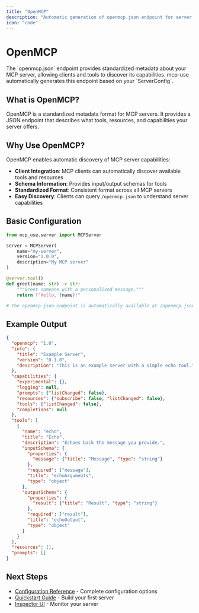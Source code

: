 ```yaml
---
title: "OpenMCP"
description: "Automatic generation of openmcp.json endpoint for server discovery and metadata"
icon: "code"
---
```


# OpenMCP

<Card title="" img="./images/OpenMCP.jpg" horizontal="true"/>

<Info>
The `openmcp.json` endpoint provides standardized metadata about your MCP server, allowing clients and tools to discover its capabilities. mcp-use automatically generates this endpoint based on your `ServerConfig`.
</Info>

## What is OpenMCP?

OpenMCP is a standardized metadata format for MCP servers. It provides a JSON endpoint that describes what tools, resources, and capabilities your server offers.

## Why Use OpenMCP?

OpenMCP enables automatic discovery of MCP server capabilities:
- **Client Integration**: MCP clients can automatically discover available tools and resources
- **Schema Information**: Provides input/output schemas for tools
- **Standardized Format**: Consistent format across all MCP servers
- **Easy Discovery**: Clients can query `/openmcp.json` to understand server capabilities

## Basic Configuration

```python
from mcp_use.server import MCPServer

server = MCPServer(
    name="my-server",
    version="1.0.0",
    description="My MCP server"
)

@server.tool()
def greet(name: str) -> str:
    """Greet someone with a personalized message."""
    return f"Hello, {name}!"

# The openmcp.json endpoint is automatically available at /openmcp.json
```

## Example Output

```json
{
  "openmcp": "1.0",
  "info": {
    "title": "Example Server",
    "version": "0.1.0",
    "description": "This is an example server with a simple echo tool."
  },
  "capabilities": {
    "experimental": {},
    "logging": null,
    "prompts": {"listChanged": false},
    "resources": {"subscribe": false, "listChanged": false},
    "tools": {"listChanged": false},
    "completions": null
  },
  "tools": [
    {
      "name": "echo",
      "title": "Echo",
      "description": "Echoes back the message you provide.",
      "inputSchema": {
        "properties": {
          "message": {"title": "Message", "type": "string"}
        },
        "required": ["message"],
        "title": "echoArguments",
        "type": "object"
      },
      "outputSchema": {
        "properties": {
          "result": {"title": "Result", "type": "string"}
        },
        "required": ["result"],
        "title": "echoOutput",
        "type": "object"
      }
    }
  ],
  "resources": [],
  "prompts": []
}
```

## Next Steps

- [Configuration Reference](/python/server/configuration) - Complete configuration options
- [Quickstart Guide](/python/server/quickstart) - Build your first server
- [Inspector UI](/python/server/inspector) - Monitor your server
